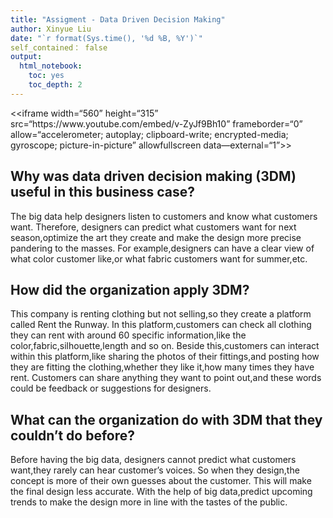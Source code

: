 ```yaml
---
title: "Assigment - Data Driven Decision Making"
author: Xinyue Liu
date: "`r format(Sys.time(), '%d %B, %Y')`"
self_contained： false 
output:
  html_notebook:
    toc: yes
    toc_depth: 2
---
```


<<iframe width="560" height="315" src="https://www.youtube.com/embed/v-ZyJf9Bh10" frameborder="0" allow="accelerometer; autoplay; clipboard-write; encrypted-media; gyroscope; picture-in-picture" allowfullscreen data—external="1"></iframe>>


## Why was data driven decision making (3DM) useful in this business case?

The big data help designers listen to customers and know what customers want. Therefore, designers can predict what customers want for next season,optimize the art they create and make the design more precise pandering to the masses. For example,designers can have a clear view of what color customer like,or what fabric customers want for summer,etc. 

## How did the organization apply 3DM?

This company is renting clothing but not selling,so they create a platform called Rent the Runway. In this platform,customers can check all clothing they can rent with around 60 specific information,like the color,fabric,silhouette,length and so on. Beside this,customers can interact within this platform,like sharing the photos of their fittings,and posting how they are fitting the clothing,whether they like it,how many times they have rent. Customers can share anything they want to point out,and these words could be feedback or suggestions for designers. 

## What can the organization do with 3DM that they couldn’t do before?

Before having the big data, designers cannot predict what customers want,they rarely can hear customer's voices. So when they design,the concept is more of their own guesses about the customer. This will make the final design less accurate. With the help of big data,predict upcoming trends to make the design more in line with the tastes of the public. 
